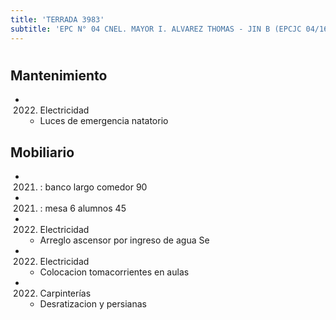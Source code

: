 ```yaml
---
title: 'TERRADA 3983'
subtitle: 'EPC N° 04 CNEL. MAYOR I. ALVAREZ THOMAS - JIN B (EPCJC 04/16°) JUANA AZURDUY'
---
```


#


## Mantenimiento

*  (2022) Electricidad 
    + Luces de emergencia natatorio


## Mobiliario

*  (2021) : banco largo comedor 90 

*  (2021) : mesa 6 alumnos 45 




*  (2022) Electricidad 
    + Arreglo ascensor por ingreso de agua Se

*  (2022) Electricidad 
    + Colocacion tomacorrientes en aulas

*  (2022) Carpinterías 
    + Desratizacion y persianas



